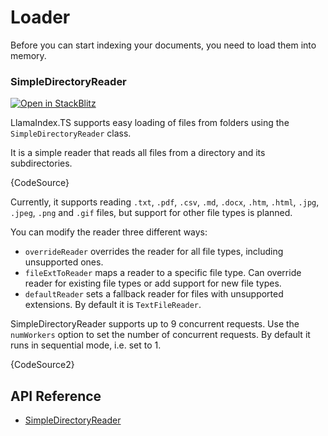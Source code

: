 
# Loader

Before you can start indexing your documents, you need to load them into memory.

### SimpleDirectoryReader

[![Open in StackBlitz](https://developer.stackblitz.com/img/open_in_stackblitz.svg)](https://stackblitz.com/github/run-llama/LlamaIndexTS/tree/main/examples/readers?file=src/simple-directory-reader.ts&title=Simple%20Directory%20Reader)

LlamaIndex.TS supports easy loading of files from folders using the `SimpleDirectoryReader` class.

It is a simple reader that reads all files from a directory and its subdirectories.

<CodeBlock language="ts">{CodeSource}</CodeBlock>

Currently, it supports reading `.txt`, `.pdf`, `.csv`, `.md`, `.docx`, `.htm`, `.html`, `.jpg`, `.jpeg`, `.png` and `.gif` files, but support for other file types is planned.

You can modify the reader three different ways:

- `overrideReader` overrides the reader for all file types, including unsupported ones.
- `fileExtToReader` maps a reader to a specific file type. Can override reader for existing file types or add support for new file types.
- `defaultReader` sets a fallback reader for files with unsupported extensions. By default it is `TextFileReader`.

SimpleDirectoryReader supports up to 9 concurrent requests. Use the `numWorkers` option to set the number of concurrent requests. By default it runs in sequential mode, i.e. set to 1.

<CodeBlock language="ts" showLineNumbers metastring="{8-12,17-21}">
  {CodeSource2}
</CodeBlock>

## API Reference

- [SimpleDirectoryReader](../api/classes/SimpleDirectoryReader.md)
